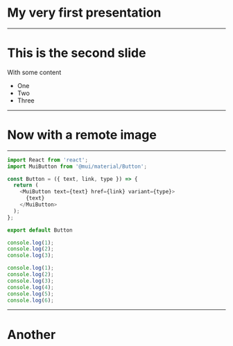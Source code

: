 


# My very first presentation

---

# This is the second slide

With some content

- One
- Two
- Three

---

# Now with a remote image

---

<CodeSurfer theme={myTheme}>

```js
import React from 'react';
import MuiButton from '@mui/material/Button';

const Button = ({ text, link, type }) => {
  return (
    <MuiButton text={text} href={link} variant={type}>
      {text}
    </MuiButton>
  );
};

export default Button
```

```js 1
console.log(1);
console.log(2);
console.log(3);
```

```js 
console.log(1);
console.log(2);
console.log(3);
console.log(4);
console.log(5);
console.log(6);
```

</CodeSurfer>

---

# Another